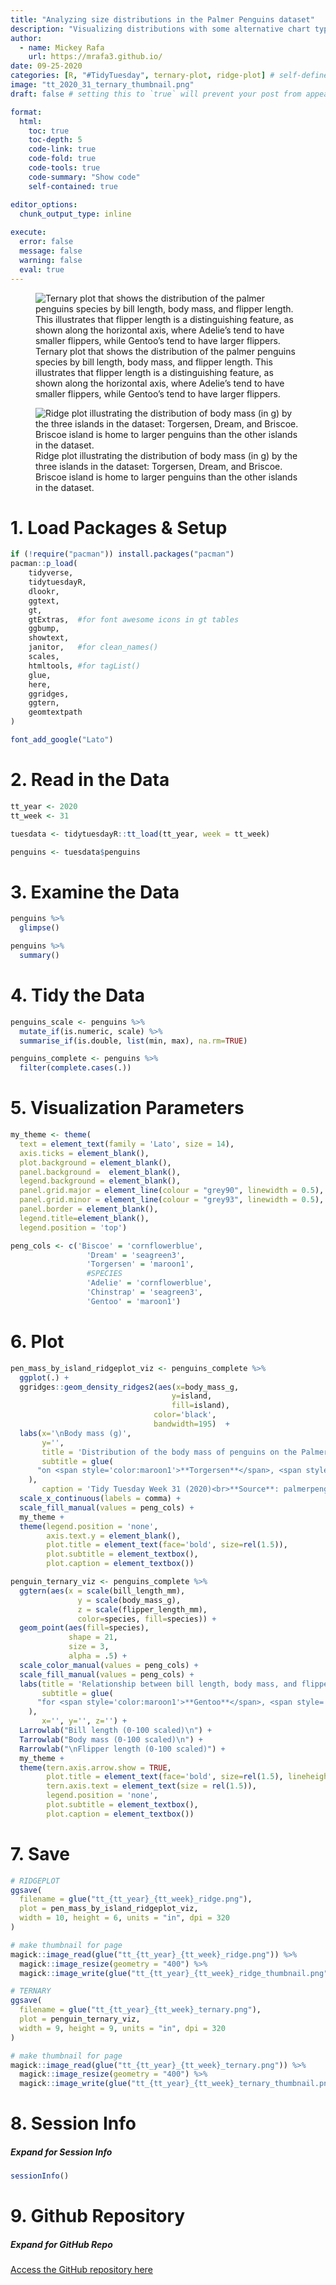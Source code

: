 ```yaml
---
title: "Analyzing size distributions in the Palmer Penguins dataset"
description: "Visualizing distributions with some alternative chart types"
author:
  - name: Mickey Rafa
    url: https://mrafa3.github.io/
date: 09-25-2020
categories: [R, "#TidyTuesday", ternary-plot, ridge-plot] # self-defined categories
image: "tt_2020_31_ternary_thumbnail.png"
draft: false # setting this to `true` will prevent your post from appearing on your listing page until you're ready!

format:
  html:
    toc: true
    toc-depth: 5
    code-link: true
    code-fold: true
    code-tools: true
    code-summary: "Show code"
    self-contained: true

editor_options: 
  chunk_output_type: inline
  
execute: 
  error: false
  message: false
  warning: false
  eval: true
---
```


![Ternary plot that shows the distribution of the palmer penguins species by bill length, body mass, and flipper length. This illustrates that flipper length is a distinguishing feature, as shown along the horizontal axis, where Adelie's tend to have smaller flippers, while Gentoo's tend to have larger flippers.](tt_2020_31_ternary.png){#fig-1}

![Ridge plot illustrating the distribution of body mass (in g) by the three islands in the dataset: Torgersen, Dream, and Briscoe. Briscoe island is home to larger penguins than the other islands in the dataset.](tt_2020_31_ridge.png){#fig-2}

# 1. Load Packages & Setup

```r
if (!require("pacman")) install.packages("pacman")
pacman::p_load(
    tidyverse,
    tidytuesdayR,
    dlookr,
    ggtext,
    gt,
    gtExtras,  #for font awesome icons in gt tables
    ggbump,
    showtext,
    janitor,   #for clean_names()
    scales,
    htmltools, #for tagList()
    glue,
    here,
    ggridges,
    ggtern,
    geomtextpath
)    

font_add_google("Lato")
```

# 2. Read in the Data

```r
tt_year <- 2020
tt_week <- 31

tuesdata <- tidytuesdayR::tt_load(tt_year, week = tt_week)

penguins <- tuesdata$penguins
```

# 3. Examine the Data 

```r
penguins %>% 
  glimpse()

penguins %>% 
  summary()
```

# 4. Tidy the Data 

```r
penguins_scale <- penguins %>% 
  mutate_if(is.numeric, scale) %>% 
  summarise_if(is.double, list(min, max), na.rm=TRUE)

penguins_complete <- penguins %>% 
  filter(complete.cases(.))
```

# 5. Visualization Parameters 

```r
my_theme <- theme(
  text = element_text(family = 'Lato', size = 14), 
  axis.ticks = element_blank(), 
  plot.background = element_blank(),
  panel.background =  element_blank(), 
  legend.background = element_blank(), 
  panel.grid.major = element_line(colour = "grey90", linewidth = 0.5),
  panel.grid.minor = element_line(colour = "grey93", linewidth = 0.5),
  panel.border = element_blank(), 
  legend.title=element_blank(), 
  legend.position = 'top')

peng_cols <- c('Biscoe' = 'cornflowerblue', 
                 'Dream' = 'seagreen3',
                 'Torgersen' = 'maroon1',
                 #SPECIES
                 'Adelie' = 'cornflowerblue', 
                 'Chinstrap' = 'seagreen3',
                 'Gentoo' = 'maroon1')
```

# 6. Plot 

```r
pen_mass_by_island_ridgeplot_viz <- penguins_complete %>% 
  ggplot(.) + 
  ggridges::geom_density_ridges2(aes(x=body_mass_g,
                                    y=island,
                                    fill=island),
                                color='black',
                                bandwidth=195)  + 
  labs(x='\nBody mass (g)',
       y='',
       title = 'Distribution of the body mass of penguins on the Palmer Archipeligo',
       subtitle = glue(
      "on <span style='color:maroon1'>**Torgersen**</span>, <span style='color:seagreen3'>**Dream**</span>, and <span style='color:cornflowerblue'>**Briscoe**</span> islands"
    ),
       caption = 'Tidy Tuesday Week 31 (2020)<br>**Source**: palmerpenguins::') + 
  scale_x_continuous(labels = comma) + 
  scale_fill_manual(values = peng_cols) + 
  my_theme + 
  theme(legend.position = 'none',
        axis.text.y = element_blank(),
        plot.title = element_text(face='bold', size=rel(1.5)), 
        plot.subtitle = element_textbox(),
        plot.caption = element_textbox())
```


```r
penguin_ternary_viz <- penguins_complete %>% 
  ggtern(aes(x = scale(bill_length_mm), 
               y = scale(body_mass_g), 
               z = scale(flipper_length_mm),
               color=species, fill=species)) + 
  geom_point(aes(fill=species), 
             shape = 21, 
             size = 3,
             alpha = .5) + 
  scale_color_manual(values = peng_cols) + 
  scale_fill_manual(values = peng_cols) + 
  labs(title = 'Relationship between bill length, body mass, and flipper length',
       subtitle = glue(
      "for <span style='color:maroon1'>**Gentoo**</span>, <span style='color:seagreen3'>**Chinstrap**</span>, and <span style='color:cornflowerblue'>**Adelie**</span> penguins"
    ),
       x='', y='', z='') + 
  Larrowlab("Bill length (0-100 scaled)\n") + 
  Tarrowlab("Body mass (0-100 scaled)\n") + 
  Rarrowlab("\nFlipper length (0-100 scaled)") + 
  my_theme + 
  theme(tern.axis.arrow.show = TRUE, 
        plot.title = element_text(face='bold', size=rel(1.5), lineheight = 1.5), 
        tern.axis.text = element_text(size = rel(1.5)),
        legend.position = 'none',
        plot.subtitle = element_textbox(),
        plot.caption = element_textbox())
```

# 7. Save 

```r
# RIDGEPLOT
ggsave(
  filename = glue("tt_{tt_year}_{tt_week}_ridge.png"),
  plot = pen_mass_by_island_ridgeplot_viz,
  width = 10, height = 6, units = "in", dpi = 320
)

# make thumbnail for page
magick::image_read(glue("tt_{tt_year}_{tt_week}_ridge.png")) %>%
  magick::image_resize(geometry = "400") %>%
  magick::image_write(glue("tt_{tt_year}_{tt_week}_ridge_thumbnail.png"))

# TERNARY
ggsave(
  filename = glue("tt_{tt_year}_{tt_week}_ternary.png"),
  plot = penguin_ternary_viz,
  width = 9, height = 9, units = "in", dpi = 320
)

# make thumbnail for page
magick::image_read(glue("tt_{tt_year}_{tt_week}_ternary.png")) %>%
  magick::image_resize(geometry = "400") %>%
  magick::image_write(glue("tt_{tt_year}_{tt_week}_ternary_thumbnail.png"))
```

# 8. Session Info

::: {.callout-tip collapse="true"}
##### Expand for Session Info

```r
sessionInfo()
```
:::

# 9. Github Repository 

::: {.callout-tip collapse="true"}

##### Expand for GitHub Repo
 
[Access the GitHub repository here](https://github.com/mrafa3/mrafa3.github.io)
:::